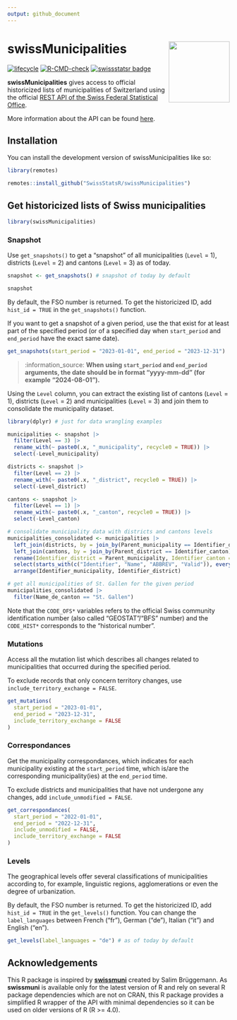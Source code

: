 ```yaml
---
output: github_document
---
```


<!-- README.md is generated from README.Rmd. Please edit that file -->

# swissMunicipalities <img src="man/figures/logo.png" align="right" height="138" />

<!-- badges: start -->
[![lifecycle](https://lifecycle.r-lib.org/articles/figures/lifecycle-experimental.svg)](https://github.com/swissStatsR/swissMunicipalities/)
[![R-CMD-check](https://github.com/SwissStatsR/swissMunicipalities/actions/workflows/R-CMD-check.yaml/badge.svg)](https://github.com/SwissStatsR/swissMunicipalities/actions/workflows/R-CMD-check.yaml)
[![swissstatsr badge](https://swissstatsr.r-universe.dev/badges/swissMunicipalities)](https://swissstatsr.r-universe.dev/)
<!-- badges: end -->

**swissMunicipalities** gives access to official historicized lists of municipalities of Switzerland using the official [REST API of the Swiss Federal Statistical Office](https://www.bfs.admin.ch/bfs/de/home/dienstleistungen/forschung/api/api-gemeinde.html).

More information about the API can be found [here](https://www.bfs.admin.ch/bfs/de/home/dienstleistungen/forschung/api/api-gemeinde.html).

## Installation

You can install the development version of swissMunicipalities like so:

``` r
library(remotes)

remotes::install_github("SwissStatsR/swissMunicipalities")
```

## Get historicized lists of Swiss municipalities

```r
library(swissMunicipalities)
```

### Snapshot

Use `get_snapshots()` to get a "snapshot" of all municipalities (`Level` = 1), districts (`Level` = 2) and cantons (`Level` = 3) as of today.

```r
snapshot <- get_snapshots() # snapshot of today by default

snapshot
```

By default, the FSO number is returned. To get the historicized ID, add `hist_id = TRUE` in the `get_snapshots()` function.

If you want to get a snapshot of a given period, use the  that exist for at least part of the specified period (or of a specified day when `start_period` and `end_period` have the exact same date).

```r
get_snapshots(start_period = "2023-01-01", end_period = "2023-12-31")
```

> :information_source: **When using `start_period` and `end_period` arguments, the date should be in format "yyyy-mm-dd" (for example "2024-08-01").**

Using the `Level` column, you can extract the existing list of cantons (`Level` = 1), districts (`Level` = 2) and municipalities (`Level` = 3) and join them to consolidate the municipality dataset.

```r
library(dplyr) # just for data wrangling examples

municipalities <- snapshot |> 
  filter(Level == 3) |>
  rename_with(~ paste0(.x, "_municipality", recycle0 = TRUE)) |>
  select(-Level_municipality)

districts <- snapshot |> 
  filter(Level == 2) |>
  rename_with(~ paste0(.x, "_district", recycle0 = TRUE)) |>
  select(-Level_district)

cantons <- snapshot |> 
  filter(Level == 1) |>
  rename_with(~ paste0(.x, "_canton", recycle0 = TRUE)) |>
  select(-Level_canton)

# consolidate municipality data with districts and cantons levels
municipalities_consolidated <- municipalities |>
  left_join(districts, by = join_by(Parent_municipality == Identifier_district)) |>
  left_join(cantons, by = join_by(Parent_district == Identifier_canton)) |>
  rename(Identifier_district = Parent_municipality, Identifier_canton = Parent_district) |>
  select(starts_with(c("Identifier", "Name", "ABBREV", "Valid")), everything()) |>
  arrange(Identifier_municipality, Identifier_district)

# get all municipalities of St. Gallen for the given period
municipalities_consolidated |>
  filter(Name_de_canton == "St. Gallen")
```

Note that the `CODE_OFS*` variables refers to the official Swiss community identification number (also called "GEOSTAT"/"BFS" number) and the `CODE_HIST*` corresponds to the "historical number".

### Mutations

Access all the mutation list which describes all changes related to municipalities that occurred during the specified period.

To exclude records that only concern territory changes, use `include_territory_exchange = FALSE`.

```r
get_mutations(
  start_period = "2023-01-01", 
  end_period = "2023-12-31", 
  include_territory_exchange = FALSE
)
```

### Correspondances

Get the municipality correspondances, which indicates for each municipality existing at the `start_period` time, which is/are the corresponding municipality(ies) at the `end_period` time.

To exclude districts and municipalities that have not undergone any changes, add `include_unmodified = FALSE`.

```r
get_correspondances(
  start_period = "2022-01-01", 
  end_period = "2022-12-31", 
  include_unmodified = FALSE, 
  include_territory_exchange = FALSE
)
```

### Levels

The geographical levels offer several classifications of municipalities according to, for example, linguistic regions, agglomerations or even the degree of urbanization.

By default, the FSO number is returned. To get the historicized ID, add `hist_id = TRUE` in the `get_levels()` function. You can change the `label_languages` between French ("fr"), German ("de"), Italian ("it") and English ("en").

```r
get_levels(label_languages = "de") # as of today by default
```

## Acknowledgements

This R package is inspired by **[swissmuni](https://gitlab.com/rpkg.dev/swissmuni/)** created by Salim Brüggemann. As **swissmuni** is available only for the latest version of R and rely on several R package dependencies which are not on CRAN, this R package provides a simplified R wrapper of the API with minimal dependencies so it can be used on older versions of R (R >= 4.0).
